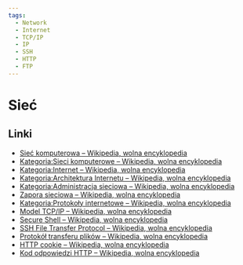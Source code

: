 ```yaml
---
tags:
  - Network
  - Internet
  - TCP/IP
  - IP
  - SSH
  - HTTP
  - FTP
---
```


# Sieć

## Linki

- [Sieć komputerowa – Wikipedia, wolna encyklopedia](https://pl.wikipedia.org/wiki/Sie%C4%87_komputerowa)
- [Kategoria:Sieci komputerowe – Wikipedia, wolna encyklopedia](https://pl.wikipedia.org/wiki/Kategoria:Sieci_komputerowe)
- [Kategoria:Internet – Wikipedia, wolna encyklopedia](https://pl.wikipedia.org/wiki/Kategoria:Internet)
- [Kategoria:Architektura Internetu – Wikipedia, wolna encyklopedia](https://pl.wikipedia.org/wiki/Kategoria:Architektura_Internetu)
- [Kategoria:Administracja sieciowa – Wikipedia, wolna encyklopedia](https://pl.wikipedia.org/wiki/Kategoria:Administracja_sieciowa)
- [Zapora sieciowa – Wikipedia, wolna encyklopedia](https://pl.wikipedia.org/wiki/Zapora_sieciowa)
- [Kategoria:Protokoły internetowe – Wikipedia, wolna encyklopedia](https://pl.wikipedia.org/wiki/Kategoria:Protoko%C5%82y_internetowe)
- [Model TCP/IP – Wikipedia, wolna encyklopedia](https://pl.wikipedia.org/wiki/Model_TCP/IP)
- [Secure Shell – Wikipedia, wolna encyklopedia](https://pl.wikipedia.org/wiki/Secure_Shell)
- [SSH File Transfer Protocol – Wikipedia, wolna encyklopedia](https://pl.wikipedia.org/wiki/SSH_File_Transfer_Protocol)
- [Protokół transferu plików – Wikipedia, wolna encyklopedia](https://pl.wikipedia.org/wiki/Protok%C3%B3%C5%82_transferu_plik%C3%B3w)
- [HTTP cookie – Wikipedia, wolna encyklopedia](https://pl.wikipedia.org/wiki/HTTP_cookie)
- [Kod odpowiedzi HTTP – Wikipedia, wolna encyklopedia](https://pl.wikipedia.org/wiki/Kod_odpowiedzi_HTTP#Kody_odpowiedzi_protoko%C5%82u_HTTP_1.1_wraz_z_opisem)
